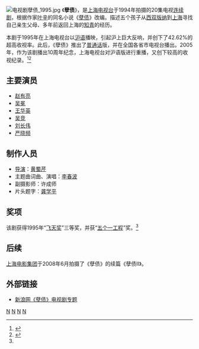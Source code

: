 {{about||同名小说|孽债 (小说)}}
[[File:电视剧孽债_1995.jpg|right]]
《'''孽债'''》，是[[上海电视台|上海电视台]]于1994年拍摄的20集电视[[连续剧|连续剧]]，根据作家[[叶辛|叶辛]]的同名小说《[[孽债_(小说)|孽债]]》改编。描述五个孩子从[[西双版纳傣族自治州|西双版纳]]到[[上海市|上海]]寻找自己亲生父母、多年前返回上海的[[知識青年|知青]]的经历。

本剧于1995年在上海电视台以[[上海话|沪语]]播映，引起沪上巨大反响，并创下了42.62%的超高收视率。此后，《孽债》推出了[[普通话|普通话]]版，并在全国各省市电视台播出。2005年，作为该剧播出10周年纪念，上海电视台对沪语版进行重播，又创下较高的收视纪录。<ref>{{Cite web|title=方言《孽债》砥柱韩流 收视率一路攀升(图)|url=http://ent.163.com/ent/editor/tv/050712/050712_435456.html|accessdate=2021-03-01|date=2005-07-12|publisher=网易娱乐频道|archive-url=https://web.archive.org/web/20081012174808/http://ent.163.com/ent/editor/tv/050712/050712_435456.html|archive-date=2008-10-12|dead-url=no}}</ref><ref name=":0">{{Cite web|title=资料：电视连续剧《孽债》故事梗概_影音娱乐|url=http://ent.sina.com.cn/v/2007-11-12/16211788641.shtml|accessdate=2021-03-01|date=2007-11-12|publisher=_新浪网|archive-url=https://web.archive.org/web/20111223041913/http://ent.sina.com.cn/v/2007-11-12/16211788641.shtml|archive-date=2011-12-23|dead-url=no}}</ref>

== 主要演员 ==
*[[赵有亮|赵有亮]]
*[[吴冕|吴冕]]
*[[王华英|王华英]]
*[[吴竞|吴竞]]
*[[刘长伟|刘长伟]]
*[[严晓频|严晓频]]

==制作人员==
* [[导演|导演]]：[[黄蜀芹|黄蜀芹]]
* 主题曲词曲、演唱：[[李春波|李春波]]
* 副摄影师：许成师
*片头题字：[[龚学平|龚学平]]

==奖项==
该剧获得1995年“[[飞天奖|飞天奖]]”三等奖，并获“[[五个一工程|五个一工程]]”奖。<ref name=":0" />
==后续==
[[上海电影集团|上海电影集团]]于2008年6月拍摄了《孽债》的续篇《孽债II》。

==外部链接==
*[http://ent.sina.com.cn/v/f/niez/index.html 新浪网《孽债》电视剧专题]{{Wayback|url=http://ent.sina.com.cn/v/f/niez/index.html |date=20080725175926 }}

{{黄蜀芹}}

{{DEFAULTSORT:Niejai}}
[[Category:1995年中國電視劇集|N]]
[[Category:上海市背景电视剧|N]]
[[Category:雲南省背景電視劇|N]]
[[Category:中國小說改編電視劇|N]]